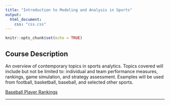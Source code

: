 ```yaml
---
title: "Introduction to Modeling and Analysis in Sports"
output:
  html_document:
    css: "css.css"
---
```


```r
knitr::opts_chunk$set(echo = TRUE)
```

## Course Description

An overview of contemporary topics in sports analytics. Topics covered will include but not be limited to:  individual and team performance measures, rankings, game simulation, and strategy assessment.  Examples will be used from football, basketball, baseball, and selected other sports.


[Baseball Player Rankings](~/Website/AlexPettis/Sports Modeling/FinalProject.html)

__________